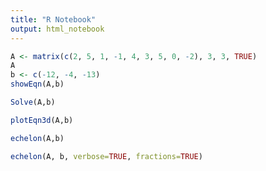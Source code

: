 ```yaml
---
title: "R Notebook"
output: html_notebook
---
```

 

```r
A <- matrix(c(2, 5, 1, -1, 4, 3, 5, 0, -2), 3, 3, TRUE)
A
b <- c(-12, -4, -13)
showEqn(A,b)
```
```r
Solve(A,b)
```
```r
plotEqn3d(A,b)
```

```r
echelon(A,b)
```

```r
echelon(A, b, verbose=TRUE, fractions=TRUE)
```

